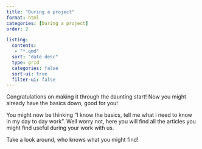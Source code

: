 ```yaml
---
title: "During a project"
format: html
categories: [During a project]
order: 2

listing:
  contents: 
   - "*.qmd"
  sort: "date desc"
  type: grid
  categories: false
  sort-ui: true
  filter-ui: false
---
```


Congratulations on making it through the daunting start! Now you might already have the basics down, good for you!

You might now be thinking "I know the basics, tell me what i need to know in my day to day work". Well worry not, here you will find all the articles you might find useful during your work with us.

Take a look around, who knows what you might find!